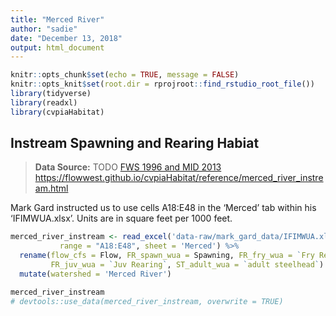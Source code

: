 ```yaml
---
title: "Merced River"
author: "sadie"
date: "December 13, 2018"
output: html_document
---
```


```r
knitr::opts_chunk$set(echo = TRUE, message = FALSE)
knitr::opts_knit$set(root.dir = rprojroot::find_rstudio_root_file())
library(tidyverse)
library(readxl)
library(cvpiaHabitat)
```

## Instream Spawning and Rearing Habiat

> **Data Source:**   TODO
> [FWS 1996 and MID 2013](https://s3-us-west-2.amazonaws.com/cvpiahabitat-r-package/cvpia-sit-model-inputs/FWS1996_AmericanRiverSpawningFinalReport.pdf)
> <https://flowwest.github.io/cvpiaHabitat/reference/merced_river_instream.html>

Mark Gard instructed us to use cells A18:E48 in the 'Merced' tab within his 'IFIMWUA.xlsx'.
Units are in square feet per 1000 feet.


```r
merced_river_instream <- read_excel('data-raw/mark_gard_data/IFIMWUA.xlsx', 
           range = "A18:E48", sheet = 'Merced') %>% 
  rename(flow_cfs = Flow, FR_spawn_wua = Spawning, FR_fry_wua = `Fry Rearing`, 
         FR_juv_wua = `Juv Rearing`, ST_adult_wua = `adult steelhead`) %>% 
  mutate(watershed = 'Merced River')

merced_river_instream
# devtools::use_data(merced_river_instream, overwrite = TRUE)
```

